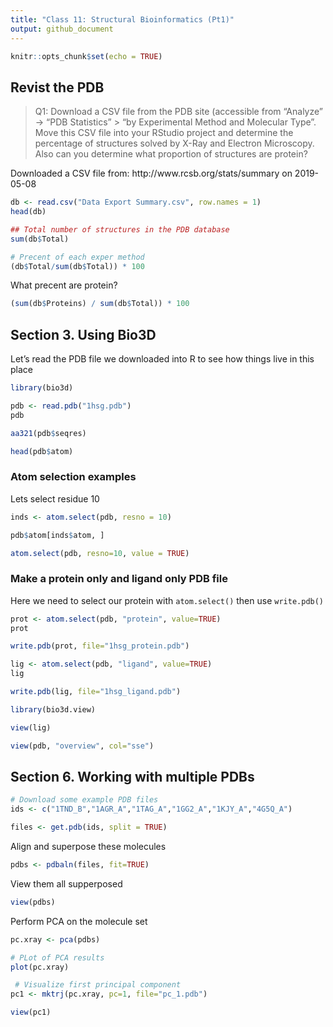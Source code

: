 ```yaml
---
title: "Class 11: Structural Bioinformatics (Pt1)"
output: github_document
---
```


```r
knitr::opts_chunk$set(echo = TRUE)
```

## Revist the PDB

> Q1: Download a CSV file from the PDB site (accessible from “Analyze” -> “PDB Statistics” > “by Experimental Method and Molecular Type”. Move this CSV file into your RStudio project and determine the percentage of structures solved by X-Ray and Electron Microscopy. Also can you determine what proportion of structures are protein?

Downloaded a CSV file from: http://www.rcsb.org/stats/summary on 2019-05-08 

```r
db <- read.csv("Data Export Summary.csv", row.names = 1)
head(db)
```

```r
## Total number of structures in the PDB database
sum(db$Total)
```

```r
# Precent of each exper method
(db$Total/sum(db$Total)) * 100
```

What precent are protein?

```r
(sum(db$Proteins) / sum(db$Total)) * 100
```



## Section 3. Using Bio3D

Let's read the PDB file we downloaded into R to see how things live in this place

```r
library(bio3d)
```

```r
pdb <- read.pdb("1hsg.pdb")
pdb
```

```r
aa321(pdb$seqres)
```


```r
head(pdb$atom)
```

### Atom selection examples

Lets select residue 10
```r
inds <- atom.select(pdb, resno = 10)
```


```r
pdb$atom[inds$atom, ]
```


```r
atom.select(pdb, resno=10, value = TRUE)
```

### Make a protein only and ligand only PDB file

Here we need to select our protein with `atom.select()` then use `write.pdb()`


```r
prot <- atom.select(pdb, "protein", value=TRUE)
prot
```

```r
write.pdb(prot, file="1hsg_protein.pdb")
```

```r
lig <- atom.select(pdb, "ligand", value=TRUE)
lig
```

```r
write.pdb(lig, file="1hsg_ligand.pdb")
```


```r
library(bio3d.view)

view(lig)
```

```r
view(pdb, "overview", col="sse")

```

## Section 6. Working with multiple PDBs

```r
# Download some example PDB files
ids <- c("1TND_B","1AGR_A","1TAG_A","1GG2_A","1KJY_A","4G5Q_A") 

files <- get.pdb(ids, split = TRUE)
```

Align and superpose these molecules
```r
pdbs <- pdbaln(files, fit=TRUE)
```

View them all supperposed
```r
view(pdbs)
```

Perform PCA on the molecule set
```r
pc.xray <- pca(pdbs)
```

```r
# PLot of PCA results
plot(pc.xray)
```

```r
 # Visualize first principal component
pc1 <- mktrj(pc.xray, pc=1, file="pc_1.pdb")
```

```r
view(pc1)
```


